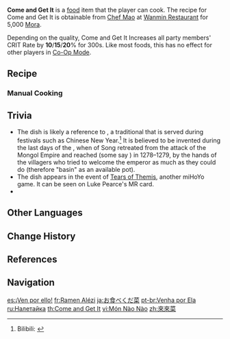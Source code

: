 {{Food Infobox
|id              = 108132
|name            = Come and Get It
|description     = A dish made out of a luxurious variety of
|desc_suspicious = ingredients... dumped into scalding-hot water and boiled beyond recognition. As if the taste of everything and nothing at the same time isn't bad enough, you'll want to watch out for the sand, too...
|desc_basic      = ingredients. There is no great refinement in the making of this food, and it appears in Liyue often during festival season. Whenever this dish is served up, the person at the head of the table will invite everyone to dig in, saying "Come on, eat, eat," hence the name.
|desc_delicious  = ingredients. The mixture of meat and vegetables is spot-on, the presentation is flawless, and the blend of flavors in the broth brings out the best of everything. Don't mind if I do.
|type            = ATK-Boosting Dishes
|effectType      = CRIT Rate Up
|effect          = Increases all party members' CRIT Rate by (var1)% for 300s.
|eff_att1        = CRIT Rate
|eff_suspicious1 = 10
|eff_basic1      = 15
|eff_delicious1  = 20
|quality         = 3
|variant         = No Tomorrow, Lantern Rite Special Come and Get It
|region          = Liyue
|recipe          = Sold by [[Chef Mao]]
}}
'''Come and Get It''' is a [[food]] item that the player can cook. The recipe for Come and Get It is obtainable from [[Chef Mao]] at [[Wanmin Restaurant]] for 5,000 [[Mora]].

Depending on the quality, Come and Get It Increases all party members' CRIT Rate by '''10'''/'''15'''/'''20'''% for 300s. Like most foods, this has no effect for other players in [[Co-Op Mode]].

{{Special Dish|Qiqi|No Tomorrow}}

==Recipe==
{{Recipe
|type = Cooking
|Raw Meat = 3
|Fish = 3
|Rice = 3
|Tofu = 1
|sort = Raw Meat;Fish;Rice;Tofu
}}

===Manual Cooking===
{{Manual Cooking}}

==Trivia==
* The dish is likely a reference to {{Lang|{{w|poon choi}}|zh=盆菜|zh_rm=pén cài|zh_lit=basin dish}}, a traditional {{w|Cantonese cuisine|Cantonese dish}} that is served during festivals such as Chinese New Year.<ref>Bilibili: [https://www.bilibili.com/read/cv10436309 {{zh|舌尖上的原神：来来菜、大碗茶、渔人吐司与满足沙拉}}]</ref> It is believed to be invented during the last days of the {{w|Song dynasty}}, when {{w|Zhao Bing|Emperor Bing}} of Song retreated from the attack of the Mongol Empire and reached {{w|Hong Kong}} (some say {{w|Dongguan}}) in 1278–1279, by the hands of the villagers who tried to welcome the emperor as much as they could do (therefore "basin" as an available pot).
* The dish appears in the [https://weibo.com/7072153506/M3RiRAn1u {{zh|【百味盈欢】}}] event of [https://tot.hoyoverse.com/en-us Tears of Themis], another miHoYo game. It can be seen on Luke Pearce's MR card.
* {{Related Items|type=variant}}
<!--
==Notes==
{{Reflist|note=1}}
-->
==Other Languages==
{{Other Languages
|en      = Come and Get It
|zhs     = 来来菜
|zhs_rm  = Láilái-cài
|zht     = 來來菜
|zht_rm  = Láilái-cài
|zh_tl   = Come-Come Dish
|ja      = お食べくだ菜
|ja_rm   = O-tabekudasai
|ja_tl   = Please Eat
|ja_note = There is a pun here, where the {{ja|さい|rm=sai}} in {{ja|ください|rm=kudasai}} is written as {{ja|菜|rm=sai}}, meaning "dish."
|ko      = 흥얼{{tt|채|菜}}
|ko_rm   = Heung'eol-chae
|ko_tl   = Hum Vegetables
|es      = ¡Ven por ello!
|es_tl   = Come for it!
|fr      = Ramen Alézi
|fr_tl   = Go-for-It Ramen
|fr_note = {{fr|Alézi}} is the phonetic transcription of {{fr|allez-y}}, meaning "go for it" or "go ahead."
|ru      = Налетайка
|ru_tl   = Swoop In
|ru_note = Compound word made out of the word {{ru|налетай|swoop in}} and the suffix {{ru|-ка,}} forming an abstract word.
|th      = Come and Get It
|vi      = Món Nào Nào
|vi_tl   = 
|de      = Schüssel Buntes
|de_tl   = Bowl of Colors
|de_note = {{de|Buntes}} in this context stands for variety of colorful things.
|id      = Come and Get It
|pt      = Venha por Ela
|pt_tl   = 
|tr      = Karışık Ramen Tabağı
|tr_tl   = Mixed Ramen Bowl
|it      = Vieni a prenderlo!
|it_tl   = Come and Get It!
}}

==Change History==
{{Change History|1.0}}

==References==
{{Reflist}}

==Navigation==
{{Food Navbox}}

[[es:¡Ven por ello!]]
[[fr:Ramen Alézi]]
[[ja:お食べくだ菜]]
[[pt-br:Venha por Ela]]
[[ru:Налетайка]]
[[th:Come and Get It]]
[[vi:Món Nào Nào]]
[[zh:來來菜]]
